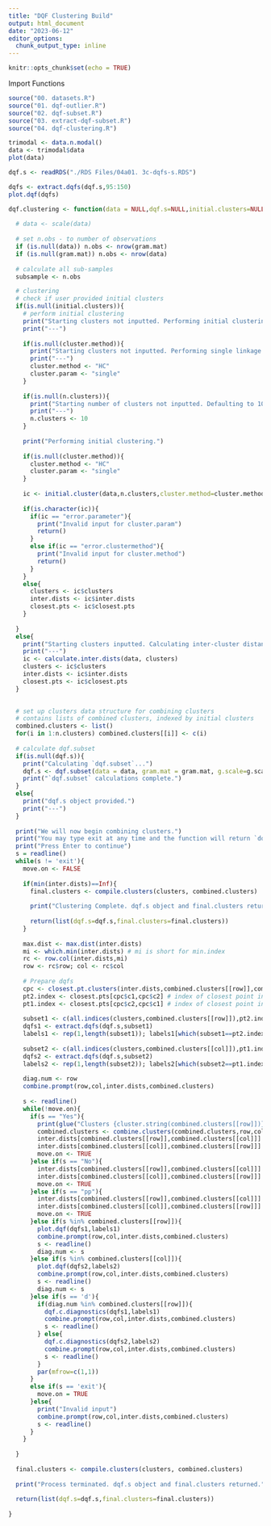 ```yaml
---
title: "DQF Clustering Build"
output: html_document
date: "2023-06-12"
editor_options: 
  chunk_output_type: inline
---
```


```r
knitr::opts_chunk$set(echo = TRUE)
```

Import Functions

```r
source("00. datasets.R")
source("01. dqf-outlier.R")
source("02. dqf-subset.R")
source("03. extract-dqf-subset.R") 
source("04. dqf-clustering.R")
```

```r
trimodal <- data.n.modal()
data <- trimodal$data
plot(data)
```

```r
dqf.s <- readRDS("./RDS Files/04a01. 3c-dqfs-s.RDS")
```

```r
dqfs <- extract.dqfs(dqf.s,95:150)
plot.dqf(dqfs)
```

```r
dqf.clustering <- function(data = NULL,dqf.s=NULL,initial.clusters=NULL,n.clusters=NULL,cluster.method=NULL,cluster.param=NULL, gram.mat = NULL, g.scale=2, angle=c(45), kernel="linear", p1=1, p2=0, n.splits=100, subsample=50, z.scale=TRUE, k.w=3, adaptive=TRUE, G="norm"){
  
  # data <- scale(data)
  
  # set n.obs - to number of observations
  if (is.null(data)) n.obs <- nrow(gram.mat)
  if (is.null(gram.mat)) n.obs <- nrow(data)
  
  # calculate all sub-samples
  subsample <- n.obs

  # clustering
  # check if user provided initial clusters
  if(is.null(initial.clusters)){
    # perform initial clustering
    print("Starting clusters not inputted. Performing initial clustering.")
    print("---")
    
    if(is.null(cluster.method)){
      print("Starting clusters not inputted. Performing single linkage hierarchical clustering.")
      print("---")
      cluster.method <- "HC"
      cluster.param <- "single"
    }
    
    if(is.null(n.clusters)){
      print("Starting number of clusters not inputted. Defaulting to 10 initial clusters")
      print("---")
      n.clusters <- 10
    }
    
    print("Performing initial clustering.")
    
    if(is.null(cluster.method)){
      cluster.method <- "HC"
      cluster.param <- "single"
    }
    
    ic <- initial.cluster(data,n.clusters,cluster.method=cluster.method,p1=cluster.param)
    
    if(is.character(ic)){
      if(ic == "error.parameter"){
        print("Invalid input for cluster.param")
        return()
      }
      else if(ic == "error.clustermethod"){
        print("Invalid input for cluster.method")
        return()
      }
    }
    else{
      clusters <- ic$clusters
      inter.dists <- ic$inter.dists
      closest.pts <- ic$closest.pts
    }
    
  }
  else{
    print("Starting clusters inputted. Calculating inter-cluster distances.")
    print("---")
    ic <- calculate.inter.dists(data, clusters)
    clusters <- ic$clusters
    inter.dists <- ic$inter.dists
    closest.pts <- ic$closest.pts
  }
  

  # set up clusters data structure for combining clusters
  # contains lists of combined clusters, indexed by initial clusters
  combined.clusters <- list()
  for(i in 1:n.clusters) combined.clusters[[i]] <- c(i)
  
  # calculate dqf.subset
  if(is.null(dqf.s)){
    print("Calculating `dqf.subset`...")
    dqf.s <- dqf.subset(data = data, gram.mat = gram.mat, g.scale=g.scale, angle=angle, kernel=kernel, p1=p1, p2=p2, n.splits=n.splits, subsample=subsample, z.scale=z.scale, k.w=k.w, adaptive=adaptive, G=G)
    print("`dqf.subset` calculations complete.")
  }
  else{
    print("dqf.s object provided.")
    print("---")
  }
  
  print("We will now begin combining clusters.")
  print("You may type exit at any time and the function will return `dqf.subset` and current clusters.")
  print("Press Enter to continue")
  s = readline()
  while(s != 'exit'){
    move.on <- FALSE
    
    if(min(inter.dists)==Inf){
      final.clusters <- compile.clusters(clusters, combined.clusters)
      
      print("Clustering Complete. dqf.s object and final.clusters returned.")
      
      return(list(dqf.s=dqf.s,final.clusters=final.clusters))
    }
    
    max.dist <- max.dist(inter.dists)
    mi <- which.min(inter.dists) # mi is short for min.index
    rc <- row.col(inter.dists,mi)
    row <- rc$row; col <- rc$col
    
    # Prepare dqfs
    cpc <- closest.pt.clusters(inter.dists,combined.clusters[[row]],combined.clusters[[col]])
    pt2.index <- closest.pts[cpc$c1,cpc$c2] # index of closest point in cluster group 2 to cg1
    pt1.index <- closest.pts[cpc$c2,cpc$c1] # index of closest point in cluster group 1 to cg2
    
    subset1 <- c(all.indices(clusters,combined.clusters[[row]]),pt2.index)
    dqfs1 <- extract.dqfs(dqf.s,subset1)
    labels1 <- rep(1,length(subset1)); labels1[which(subset1==pt2.index)] <- 2
    
    subset2 <- c(all.indices(clusters,combined.clusters[[col]]),pt1.index)
    dqfs2 <- extract.dqfs(dqf.s,subset2)
    labels2 <- rep(1,length(subset2)); labels2[which(subset2==pt1.index)] <- 2
    
    diag.num <- row
    combine.prompt(row,col,inter.dists,combined.clusters)
    
    s <- readline()
    while(!move.on){
      if(s == "Yes"){
        print(glue("Clusters {cluster.string(combined.clusters[[row]])} and {cluster.string(combined.clusters[[col]])} were combined."))
        combined.clusters <- combine.clusters(combined.clusters,row,col)
        inter.dists[combined.clusters[[row]],combined.clusters[[col]]] <- Inf # don't need to consider combining them anymore
        inter.dists[combined.clusters[[col]],combined.clusters[[row]]] <- Inf
        move.on <- TRUE
      }else if(s == "No"){
        inter.dists[combined.clusters[[row]],combined.clusters[[col]]] <- Inf
        inter.dists[combined.clusters[[col]],combined.clusters[[row]]] <- Inf
        move.on <- TRUE
      }else if(s == "pp"){
        inter.dists[combined.clusters[[row]],combined.clusters[[col]]] <- inter.dists[combined.clusters[[row]],combined.clusters[[col]]] + max.dist
        inter.dists[combined.clusters[[col]],combined.clusters[[row]]] <- inter.dists[combined.clusters[[col]],combined.clusters[[row]]] + max.dist
        move.on <- TRUE
      }else if(s %in% combined.clusters[[row]]){
        plot.dqf(dqfs1,labels1)
        combine.prompt(row,col,inter.dists,combined.clusters)
        s <- readline()
        diag.num <- s
      }else if(s %in% combined.clusters[[col]]){
        plot.dqf(dqfs2,labels2)
        combine.prompt(row,col,inter.dists,combined.clusters)
        s <- readline()
        diag.num <- s
      }else if(s == 'd'){
        if(diag.num %in% combined.clusters[[row]]){
          dqf.c.diagnostics(dqfs1,labels1)
          combine.prompt(row,col,inter.dists,combined.clusters)
          s <- readline()
        } else{
          dqf.c.diagnostics(dqfs2,labels2)
          combine.prompt(row,col,inter.dists,combined.clusters)
          s <- readline()
        }
        par(mfrow=c(1,1))
      }
      else if(s == 'exit'){
        move.on = TRUE
      }else{
        print("Invalid input")
        combine.prompt(row,col,inter.dists,combined.clusters)
        s <- readline()
      }
    }
    
  }
  
  final.clusters <- compile.clusters(clusters, combined.clusters)
  
  print("Process terminated. dqf.s object and final.clusters returned.")
  
  return(list(dqf.s=dqf.s,final.clusters=final.clusters))
  
}
```



